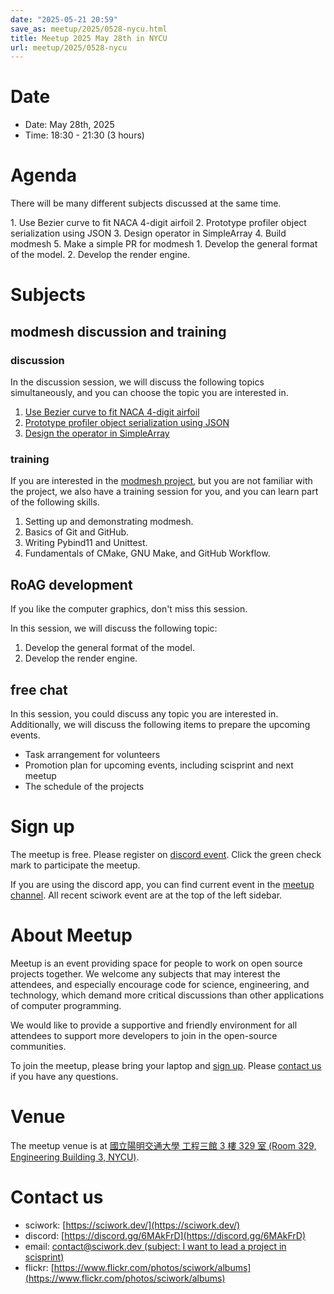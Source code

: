 ```yaml
---
date: "2025-05-21 20:59"
save_as: meetup/2025/0528-nycu.html
title: Meetup 2025 May 28th in NYCU
url: meetup/2025/0528-nycu
---
```


# Date

- Date: May 28th, 2025
- Time: 18:30 - 21:30 (3 hours)

# Agenda

There will be many different subjects discussed at the same time.

<AgendaTable>
  <AgendaTable.Row time="18:30 - 20:00">
    <AgendaTable.Topic title="Free chat" />
  </AgendaTable.Row>
  <AgendaTable.Row time="20:00 - 21:00">
    <AgendaTable.Topic title="modmesh discussion and training">
      1. Use Bezier curve to fit NACA 4-digit airfoil
      2. Prototype profiler object serialization using JSON
      3. Design operator in SimpleArray
      4. Build modmesh
      5. Make a simple PR for modmesh
    </AgendaTable.Topic>
    <AgendaTable.Topic title="RoAG development">
      1. Develop the general format of the model.
      2. Develop the render engine.
    </AgendaTable.Topic>
  </AgendaTable.Row>
  <AgendaTable.Row time="21:00 - 21:30">
    <AgendaTable.Topic title="Free chat" />
  </AgendaTable.Row>
</AgendaTable>

# Subjects

## modmesh discussion and training

### discussion

In the discussion session, we will discuss the following topics
simultaneously, and you can choose the topic you are interested in.

1.  [Use Bezier curve to fit NACA 4-digit
    airfoil](https://github.com/solvcon/modmesh/issues/320)
2.  [Prototype profiler object serialization using
    JSON](https://github.com/solvcon/modmesh/issues/343)
3.  [Design the operator in
    SimpleArray](https://github.com/solvcon/modmesh/issues/514)

### training

If you are interested in the [modmesh
project](https://github.com/solvcon/modmesh), but you are not familiar
with the project, we also have a training session for you, and you can
learn part of the following skills.

1.  Setting up and demonstrating modmesh.
2.  Basics of Git and GitHub.
3.  Writing Pybind11 and Unittest.
4.  Fundamentals of CMake, GNU Make, and GitHub Workflow.

## RoAG development

If you like the computer graphics, don\'t miss this session.

In this session, we will discuss the following topic:

1.  Develop the general format of the model.
2.  Develop the render engine.

## free chat

In this session, you could discuss any topic you are interested in.
Additionally, we will discuss the following items to prepare the
upcoming events.

- Task arrangement for volunteers
- Promotion plan for upcoming events, including scisprint and next
  meetup
- The schedule of the projects

# Sign up

The meetup is free. Please register on [discord
event](https://discord.com/channels/730297880140578906/1007075707400237067/1374732465410674780).
Click the green check mark to participate the meetup.

If you are using the discord app, you can find current event in the
[meetup
channel](https://discordapp.com/channels/730297880140578906/1007075707400237067).
All recent sciwork event are at the top of the left sidebar.

# About Meetup

Meetup is an event providing space for people to work on open source
projects together. We welcome any subjects that may interest the
attendees, and especially encourage code for science, engineering, and
technology, which demand more critical discussions than other
applications of computer programming.

We would like to provide a supportive and friendly environment for all
attendees to support more developers to join in the open-source
communities.

To join the meetup, please bring your laptop and [sign up](#sign-up).
Please [contact us](#contact-us) if you have any questions.

# Venue

The meetup venue is at [國立陽明交通大學 工程三館 3 樓 329 室 (Room 329,
Engineering Building 3, NYCU)](https://goo.gl/maps/TgDYwohB3CBmQgww9).

<Map src="https://www.google.com/maps/embed?pb=!1m18!1m12!1m3!1d905.5596639949631!2d120.99673777209487!3d24.787280157478236!2m3!1f0!2f0!3f0!3m2!1i1024!2i768!4f13.1!3m3!1m2!1s0x3468360f96adabd7%3A0xedfd1ba0fa6c6bf7!2z5ZyL56uL6Zm95piO5Lqk6YCa5aSn5a24IOW3peeoi-S4iemkqA!5e0!3m2!1szh-TW!2stw!4v1678519228058!5m2!1szh-TW!2stw" />

# Contact us

- sciwork: [https://sciwork.dev/](https://sciwork.dev/)
- discord: [https://discord.gg/6MAkFrD](https://discord.gg/6MAkFrD)
- email: [contact@sciwork.dev (subject: I want to lead a project in
  scisprint)](mailto:contact@sciwork.dev?subject=[sciwork]%20I%20want%20to%20lead%20a%20project%20in%20scisprint)
- flickr: [https://www.flickr.com/photos/sciwork/albums](https://www.flickr.com/photos/sciwork/albums)
